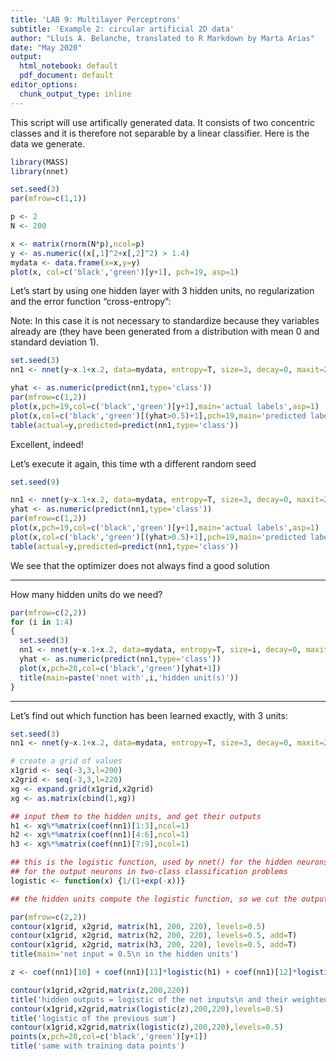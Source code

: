 ```yaml
---
title: 'LAB 9: Multilayer Perceptrons'
subtitle: 'Example 2: circular artificial 2D data'
author: "Lluís A. Belanche, translated to R Markdown by Marta Arias"
date: "May 2020"
output:
  html_notebook: default
  pdf_document: default
editor_options: 
  chunk_output_type: inline
---
```


This script will use artifically generated data. It consists of two concentric classes and it is therefore not separable by a linear classifier. Here is the data we generate.

```r
library(MASS)
library(nnet)

set.seed(3)
par(mfrow=c(1,1))

p <- 2
N <- 200

x <- matrix(rnorm(N*p),ncol=p)
y <- as.numeric((x[,1]^2+x[,2]^2) > 1.4)
mydata <- data.frame(x=x,y=y)
plot(x, col=c('black','green')[y+1], pch=19, asp=1)
```


Let's start by using one hidden layer with 3 hidden units, no regularization and the error function "cross-entropy":

Note: In this case it is not necessary to standardize because they variables already are (they have been generated from a distribution with mean 0 and standard deviation 1).

```r
set.seed(3)
nn1 <- nnet(y~x.1+x.2, data=mydata, entropy=T, size=3, decay=0, maxit=2000, trace=F)

yhat <- as.numeric(predict(nn1,type='class'))
par(mfrow=c(1,2))
plot(x,pch=19,col=c('black','green')[y+1],main='actual labels',asp=1)
plot(x,col=c('black','green')[(yhat>0.5)+1],pch=19,main='predicted labels',asp=1)
table(actual=y,predicted=predict(nn1,type='class'))
```


Excellent, indeed!

Let's execute it again, this time wth a different random seed


```r
set.seed(9)

nn1 <- nnet(y~x.1+x.2, data=mydata, entropy=T, size=3, decay=0, maxit=2000, trace=F)
yhat <- as.numeric(predict(nn1,type='class'))
par(mfrow=c(1,2))
plot(x,pch=19,col=c('black','green')[y+1],main='actual labels',asp=1)
plot(x,col=c('black','green')[(yhat>0.5)+1],pch=19,main='predicted labels',asp=1)
table(actual=y,predicted=predict(nn1,type='class'))
```


We see that the optimizer does not always find a good solution

***

How many hidden units do we need?

```r
par(mfrow=c(2,2))
for (i in 1:4)
{
  set.seed(3)
  nn1 <- nnet(y~x.1+x.2, data=mydata, entropy=T, size=i, decay=0, maxit=2000, trace=F)
  yhat <- as.numeric(predict(nn1,type='class'))
  plot(x,pch=20,col=c('black','green')[yhat+1])
  title(main=paste('nnet with',i,'hidden unit(s)'))
}
```

***

Let's find out which function has been learned exactly, with 3 units:

```r
set.seed(3)
nn1 <- nnet(y~x.1+x.2, data=mydata, entropy=T, size=3, decay=0, maxit=2000, trace=F)

# create a grid of values
x1grid <- seq(-3,3,l=200)
x2grid <- seq(-3,3,l=220)
xg <- expand.grid(x1grid,x2grid)
xg <- as.matrix(cbind(1,xg))

## input them to the hidden units, and get their outputs
h1 <- xg%*%matrix(coef(nn1)[1:3],ncol=1)
h2 <- xg%*%matrix(coef(nn1)[4:6],ncol=1)
h3 <- xg%*%matrix(coef(nn1)[7:9],ncol=1)

## this is the logistic function, used by nnet() for the hidden neurons, and 
## for the output neurons in two-class classification problems
logistic <- function(x) {1/(1+exp(-x))}

## the hidden units compute the logistic function, so we cut the output value at 0.5; we get a decision line

par(mfrow=c(2,2))
contour(x1grid, x2grid, matrix(h1, 200, 220), levels=0.5)
contour(x1grid, x2grid, matrix(h2, 200, 220), levels=0.5, add=T)
contour(x1grid, x2grid, matrix(h3, 200, 220), levels=0.5, add=T)
title(main='net input = 0.5\n in the hidden units')

z <- coef(nn1)[10] + coef(nn1)[11]*logistic(h1) + coef(nn1)[12]*logistic(h2) + coef(nn1)[13]*logistic(h3)

contour(x1grid,x2grid,matrix(z,200,220))
title('hidden outputs = logistic of the net inputs\n and their weighted sum')
contour(x1grid,x2grid,matrix(logistic(z),200,220),levels=0.5)
title('logistic of the previous sum')
contour(x1grid,x2grid,matrix(logistic(z),200,220),levels=0.5)
points(x,pch=20,col=c('black','green')[y+1])
title('same with training data points')
```
